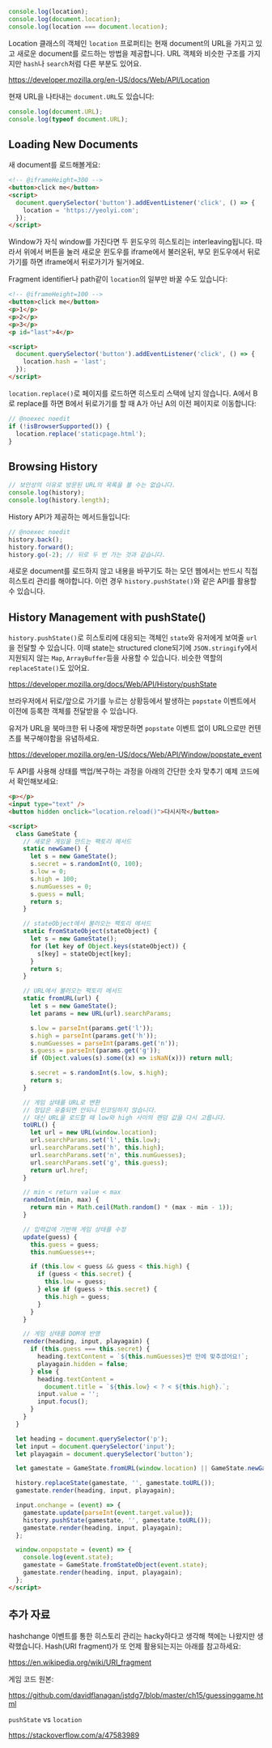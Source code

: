 ```js
console.log(location);
console.log(document.location);
console.log(location === document.location);
```

Location 클래스의 객체인 `location` 프로퍼티는 현재 document의 URL을 가지고 있고
새로운 document를 로드하는 방법을 제공합니다. URL 객체와 비슷한 구조를 가지지만
`hash`나 `search`처럼 다른 부분도 있어요.

https://developer.mozilla.org/en-US/docs/Web/API/Location

현재 URL을 나타내는 `document.URL`도 있습니다:

```js
console.log(document.URL);
console.log(typeof document.URL);
```

## Loading New Documents

새 document를 로드해볼게요:

```html
<!-- @iframeHeight=300 -->
<button>click me</button>
<script>
  document.querySelector('button').addEventListener('click', () => {
    location = 'https://yeolyi.com';
  });
</script>
```

Window가 자식 window를 가진다면 두 윈도우의 히스토리는 interleaving됩니다.
따라서 위에서 버튼을 눌러 새로운 윈도우를 iframe에서 불러온뒤, 부모 윈도우에서
뒤로가기를 하면 iframe에서 뒤로가기가 될거에요.

Fragment identifier나 path같이 `location`의 일부만 바꿀 수도 있습니다:

```html
<!-- @iframeHeight=100 -->
<button>click me</button>
<p>1</p>
<p>2</p>
<p>3</p>
<p id="last">4</p>

<script>
  document.querySelector('button').addEventListener('click', () => {
    location.hash = 'last';
  });
</script>
```

`location.replace()`로 페이지를 로드하면 히스토리 스택에 남지 않습니다. A에서
B로 replace를 하면 B에서 뒤로가기를 할 때 A가 아닌 A의 이전 페이지로 이동합니다:

```js
// @noexec noedit
if (!isBrowserSupported()) {
  location.replace('staticpage.html');
}
```

## Browsing History

```js
// 보안상의 이유로 방문된 URL의 목록을 볼 수는 없습니다.
console.log(history);
console.log(history.length);
```

History API가 제공하는 메서드들입니다:

```js
// @noexec noedit
history.back();
history.forward();
history.go(-2); // 뒤로 두 번 가는 것과 같습니다.
```

새로운 document를 로드하지 않고 내용을 바꾸기도 하는 모던 웹에서는 반드시 직접
히스토리 관리를 해야합니다. 이런 경우 `history.pushState()`와 같은 API를 활용할
수 있습니다.

## History Management with pushState()

`history.pushState()`로 히스토리에 대응되는 객체인 `state`와 유저에게 보여줄
`url`을 전달할 수 있습니다. 이때 state는 structured clone되기에
`JSON.stringify`에서 지원되지 않는 `Map`, `ArrayBuffer`등을 사용할 수 있습니다.
비슷한 역할의 `replaceState()`도 있어요.

https://developer.mozilla.org/docs/Web/API/History/pushState

브라우저에서 뒤로/앞으로 가기를 누르는 상황등에서 발생하는 `popstate` 이벤트에서
이전에 등록한 객체를 전달받을 수 있습니다.

유저가 URL을 북마크한 뒤 나중에 재방문하면 `popstate` 이벤트 없이 URL으로만
컨텐츠를 복구해야함을 유념하세요.

https://developer.mozilla.org/en-US/docs/Web/API/Window/popstate_event

두 API를 사용해 상태를 백업/복구하는 과정을 아래의 간단한 숫자 맞추기 예제
코드에서 확인해보세요:

```html
<p></p>
<input type="text" />
<button hidden onclick="location.reload()">다시시작</button>

<script>
  class GameState {
    // 새로운 게임을 만드는 팩토리 메서드
    static newGame() {
      let s = new GameState();
      s.secret = s.randomInt(0, 100);
      s.low = 0;
      s.high = 100;
      s.numGuesses = 0;
      s.guess = null;
      return s;
    }

    // stateObject에서 불러오는 팩토리 메서드
    static fromStateObject(stateObject) {
      let s = new GameState();
      for (let key of Object.keys(stateObject)) {
        s[key] = stateObject[key];
      }
      return s;
    }

    // URL에서 불러오는 팩토리 메서드
    static fromURL(url) {
      let s = new GameState();
      let params = new URL(url).searchParams;

      s.low = parseInt(params.get('l'));
      s.high = parseInt(params.get('h'));
      s.numGuesses = parseInt(params.get('n'));
      s.guess = parseInt(params.get('g'));
      if (Object.values(s).some((x) => isNaN(x))) return null;

      s.secret = s.randomInt(s.low, s.high);
      return s;
    }

    // 게임 상태를 URL로 변환
    // 정답은 유출되면 안되니 인코딩하지 않습니다.
    // 대신 URL을 로드할 때 low와 high 사이의 랜덤 값을 다시 고릅니다.
    toURL() {
      let url = new URL(window.location);
      url.searchParams.set('l', this.low);
      url.searchParams.set('h', this.high);
      url.searchParams.set('n', this.numGuesses);
      url.searchParams.set('g', this.guess);
      return url.href;
    }

    // min < return value < max
    randomInt(min, max) {
      return min + Math.ceil(Math.random() * (max - min - 1));
    }

    // 입력값에 기반해 게임 상태를 수정
    update(guess) {
      this.guess = guess;
      this.numGuesses++;

      if (this.low < guess && guess < this.high) {
        if (guess < this.secret) {
          this.low = guess;
        } else if (guess > this.secret) {
          this.high = guess;
        }
      }
    }

    // 게임 상태를 DOM에 반영
    render(heading, input, playagain) {
      if (this.guess === this.secret) {
        heading.textContent = `${this.numGuesses}번 만에 맞추셨어요!`;
        playagain.hidden = false;
      } else {
        heading.textContent =
          document.title = `${this.low} < ? < ${this.high}.`;
        input.value = '';
        input.focus();
      }
    }
  }

  let heading = document.querySelector('p');
  let input = document.querySelector('input');
  let playagain = document.querySelector('button');

  let gamestate = GameState.fromURL(window.location) || GameState.newGame();

  history.replaceState(gamestate, '', gamestate.toURL());
  gamestate.render(heading, input, playagain);

  input.onchange = (event) => {
    gamestate.update(parseInt(event.target.value));
    history.pushState(gamestate, '', gamestate.toURL());
    gamestate.render(heading, input, playagain);
  };

  window.onpopstate = (event) => {
    console.log(event.state);
    gamestate = GameState.fromStateObject(event.state);
    gamestate.render(heading, input, playagain);
  };
</script>
```

## 추가 자료

hashchange 이벤트를 통한 히스토리 관리는 hacky하다고 생각해 책에는 나왔지만
생략했습니다. Hash(URI fragment)가 또 언제 활용되는지는 아래를 참고하세요:

https://en.wikipedia.org/wiki/URI_fragment

게임 코드 원본:

https://github.com/davidflanagan/jstdg7/blob/master/ch15/guessinggame.html

`pushState` vs `location`

https://stackoverflow.com/a/47583989
